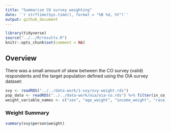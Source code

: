 ---
title: "Summarize CO survey weighting"
date: '`r strftime(Sys.time(), format = "%B %d, %Y")`'
output: github_document
---

```{r setup, message=FALSE}
library(tidyverse)
source("../../R/results.R")
knitr::opts_chunk$set(comment = NA)
```

## Overview

There was a small amount of skew between the CO survey (valid) respondents and the target population defined using the OIA survey dataset:

```{r}
svy <- readRDS("../../data-work/1-svy/svy-weight.rds")
pop_data <- readRDS("../../data-work/oia/oia-co.rds") %>% filter(in_co_pop)
weight_variable_names <- c("sex", "age_weight", "income_weight", "race_weight")


```

### Weight Summary

```{r}
summary(svy$person$weight)
```

